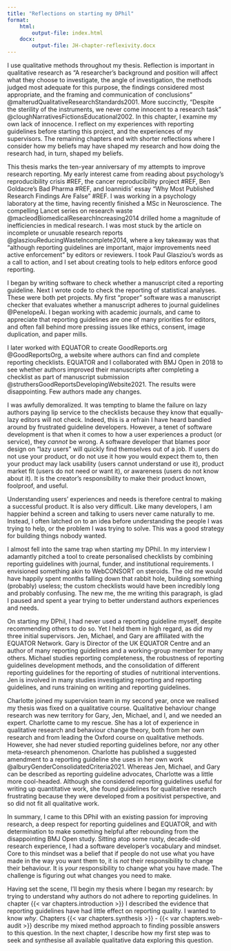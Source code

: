 ```yaml
---
title: "Reflections on starting my DPhil"
format: 
    html:
        output-file: index.html
    docx:
        output-file: JH-chapter-reflexivity.docx
---
```


I use qualitative methods throughout my thesis. Reflection is important in qualitative research as "A researcher's background and position will affect what they choose to investigate, the angle of investigation, the methods judged most adequate for this purpose, the findings considered most appropriate, and the framing and communication of conclusions" @malterudQualitativeResearchStandards2001. More succinctly, "Despite the sterility of the instruments, we never come innocent to a research task" @cloughNarrativesFictionsEducational2002. In this chapter, I examine my own lack of innocence. I reflect on my experiences with reporting guidelines before starting this project, and the experiences of my supervisors. The remaining chapters end with shorter reflections where I consider how my beliefs may have shaped my research and how doing the research had, in turn, shaped my beliefs.

This thesis marks the ten-year anniversary of my attempts to improve research reporting. My early interest came from reading about psychology's reproducibility crisis #REF, the cancer reproducibility project #REF, Ben Goldacre's Bad Pharma #REF, and Ioannidis' essay "Why Most Published Research Findings Are False" #REF. I was working in a psychology laboratory at the time, having recently finished a MSc in Neuroscience. The compelling Lancet series on research waste @macleodBiomedicalResearchIncreasing2014 drilled home a magnitude of inefficiencies in medical research. I was most stuck by the article on incomplete or unusable research reports @glasziouReducingWasteIncomplete2014, where a key takeaway was that "although reporting guidelines are important, major improvements need active enforcement" by editors or reviewers. I took Paul Glasziou's words as a call to action, and I set about creating tools to help editors enforce good reporting. 

I began by writing software to check whether a manuscript cited a reporting guideline. Next I wrote code to check the reporting of statistical analyses. These were both pet projects. My first "proper" software was a manuscript checker that evaluates whether a manuscript adheres to journal guidelines @PenelopeAi. I began working with academic journals, and came to appreciate that reporting guidelines are one of many priorities for editors, and often fall behind more pressing issues like ethics, consent, image duplication, and paper mills. 

I later worked with EQUATOR to create GoodReports.org @GoodReportsOrg, a website where authors can find and complete reporting checklists. EQUATOR and I collaborated with BMJ Open in 2018 to see whether authors improved their manuscripts after completing a checklist as part of manuscript submission @struthersGoodReportsDevelopingWebsite2021. The results were disappointing. Few authors made any changes. 

I was awfully demoralized. It was tempting to blame the failure on lazy authors paying lip service to the checklists because they know that equally-lazy editors will not check. Indeed, this is a refrain I have heard bandied around by frustrated guideline developers. However, a tenet of software development is that when it comes to how a user experiences a product (or service), they _cannot_ be wrong. A software developer that blames poor design on "lazy users" will quickly find themselves out of a job. If users do not use your product, or do not use it how you would expect them to, then your product may lack usability (users cannot understand or use it), product market fit (users do not need or want it), or awareness (users do not know about it). It is the creator's responsibility to make their product known, foolproof, and useful. 

Understanding users' experiences and needs is therefore central to making a successful product. It is also very difficult. Like many developers, I am happier behind a screen and talking to users never came naturally to me. Instead, I often latched on to an idea before understanding the people I was trying to help, or the problem I was trying to solve. This was a good strategy for building things nobody wanted.

<!-- 
Doing so, however, is not easy. As a software developer I rarely spoke to users and was happier behind a screen. I preferred to learn about usability through reading. I began considering usability heuristics automatically, if rudimentarily, in everything I built, but I rarely tested it with real people. 

Awareness belongs to the domain of marketing which never appealed to me. Every entrepreneurial book covers marketing 101, including lingo like _value proposition_ (a statement of benefit), _acquisition funnels_ (the buyer's process from awareness, through interest, intent, evaluation, to purchase), and _conversion optimization_ (increasing the percentage of users performing an action). I must have absorbed titbits despite my disinterest as I could write this paragraph easily enough. 

Product market fit, however, was always a black box to me. Books often quote Henry Ford's adage "If I had asked my customers what they wanted, they would have said a faster horse". The quote captures a complexity of product market fit; what people say they want (a faster horse) is not necessarily the best solution (a car). Teasing out product market fit from conversations is difficult and I never mastered it. Instead, I would quickly latch on to an idea before I had properly investigated the problem, even if the idea was a solution nobody needed nor wanted.  -->

I almost fell into the same trap when starting my DPhil. In my interview I adamantly pitched a tool to create personalised checklists by combining reporting guidelines with journal, funder, and institutional requirements. I envisioned something akin to WebCONSORT on steroids. The old me would have happily spent months falling down that rabbit hole, building something (probably) useless; the custom checklists would have been incredibly long and probably confusing. The new me, the me writing this paragraph, is glad I paused and spent a year trying to better understand authors experiences and needs.

On starting my DPhil, I had never used a reporting guideline myself, despite recommending others to do so. Yet I held them in high regard, as did my three initial supervisors. Jen, Michael, and Gary are affiliated with the EQUATOR Network. Gary is Director of the UK EQUATOR Centre and an author of many reporting guidelines and a working-group member for many others. Michael studies reporting completeness, the robustness of reporting guidelines development methods, and the consolidation of different reporting guidelines for the reporting of studies of nutritional interventions. Jen is involved in many studies investigating reporting and reporting guidelines, and runs training on writing and reporting guidelines.

Charlotte joined my supervision team in my second year, once we realised my thesis was fixed on a qualitative course. Qualitative behaviour change research was new territory for Gary, Jen, Michael, and I, and we needed an expert. Charlotte came to my rescue. She has a lot of experience in qualitative research and behaviour change theory, both from her own research and from leading the Oxford course on qualitative methods. However, she had never studied reporting guidelines before, nor any other meta-research phenomenon. Charlotte has published a suggested amendment to a reporting guideline she uses in her own work @alburyGenderConsolidatedCriteria2021. Whereas Jen, Michael, and Gary can be described as reporting guideline advocates, Charlotte was a little more cool-headed. Although she considered reporting guidelines useful for writing up quantitative work, she found guidelines for qualitative research frustrating because they were developed from a positivist perspective, and so did not fit all qualitative work.

In summary, I came to this DPhil with an existing passion for improving research, a deep respect for reporting guidelines and EQUATOR, and with determination to make something helpful after rebounding from the disappointing BMJ Open study. Sitting atop some rusty, decade-old research experience, I had a software developer's vocabulary and mindset. Core to this mindset was a belief that if people do not use what you have made in the way you want them to, it is _not_ their responsibility to change their behaviour. It is _your_ responsibility to change what you have made. The challenge is figuring out what changes you need to make. 

Having set the scene, I'll begin my thesis where I began my research: by trying to understand why authors do not adhere to reporting guidelines. In chapter {{< var chapters.introduction >}} I described the evidence that reporting guidelines have had little effect on reporting quality. I wanted to know _why_. Chapters {{< var chapters.synthesis >}} - {{< var chapters.web-audit >}} describe my mixed method approach to finding possible answers to this question. In the next chapter, I describe how my first step was to seek and synthesise all available qualitative data exploring this question. 